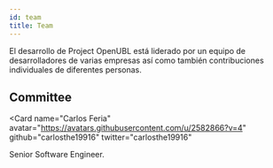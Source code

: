 ```yaml
---
id: team
title: Team
---
```



El desarrollo de Project OpenUBL está liderado por un equipo de desarrolladores de varias empresas así como también contribuciones individuales de diferentes personas.

## Committee

<Card
  name="Carlos Feria"
  avatar="https://avatars.githubusercontent.com/u/2582866?v=4"
  github="carlosthe19916"
  twitter="carlosthe19916"
>
  Senior Software Engineer.
</Card>
